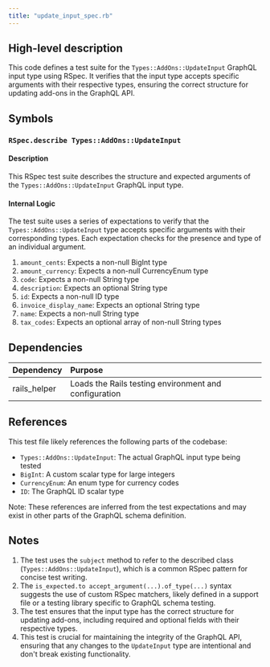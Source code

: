 ```yaml
---
title: "update_input_spec.rb"
---
```


## High-level description
This code defines a test suite for the `Types::AddOns::UpdateInput` GraphQL input type using RSpec. It verifies that the input type accepts specific arguments with their respective types, ensuring the correct structure for updating add-ons in the GraphQL API.

## Symbols

### `RSpec.describe Types::AddOns::UpdateInput`
#### Description
This RSpec test suite describes the structure and expected arguments of the `Types::AddOns::UpdateInput` GraphQL input type.

#### Internal Logic
The test suite uses a series of expectations to verify that the `Types::AddOns::UpdateInput` type accepts specific arguments with their corresponding types. Each expectation checks for the presence and type of an individual argument.

1. `amount_cents`: Expects a non-null BigInt type
2. `amount_currency`: Expects a non-null CurrencyEnum type
3. `code`: Expects a non-null String type
4. `description`: Expects an optional String type
5. `id`: Expects a non-null ID type
6. `invoice_display_name`: Expects an optional String type
7. `name`: Expects a non-null String type
8. `tax_codes`: Expects an optional array of non-null String types

## Dependencies
| Dependency | Purpose |
|:-----------|:--------|
| rails_helper | Loads the Rails testing environment and configuration |

## References
This test file likely references the following parts of the codebase:
- `Types::AddOns::UpdateInput`: The actual GraphQL input type being tested
- `BigInt`: A custom scalar type for large integers
- `CurrencyEnum`: An enum type for currency codes
- `ID`: The GraphQL ID scalar type

Note: These references are inferred from the test expectations and may exist in other parts of the GraphQL schema definition.

## Notes
1. The test uses the `subject` method to refer to the described class (`Types::AddOns::UpdateInput`), which is a common RSpec pattern for concise test writing.
2. The `is_expected.to accept_argument(...).of_type(...)` syntax suggests the use of custom RSpec matchers, likely defined in a support file or a testing library specific to GraphQL schema testing.
3. The test ensures that the input type has the correct structure for updating add-ons, including required and optional fields with their respective types.
4. This test is crucial for maintaining the integrity of the GraphQL API, ensuring that any changes to the `UpdateInput` type are intentional and don't break existing functionality.